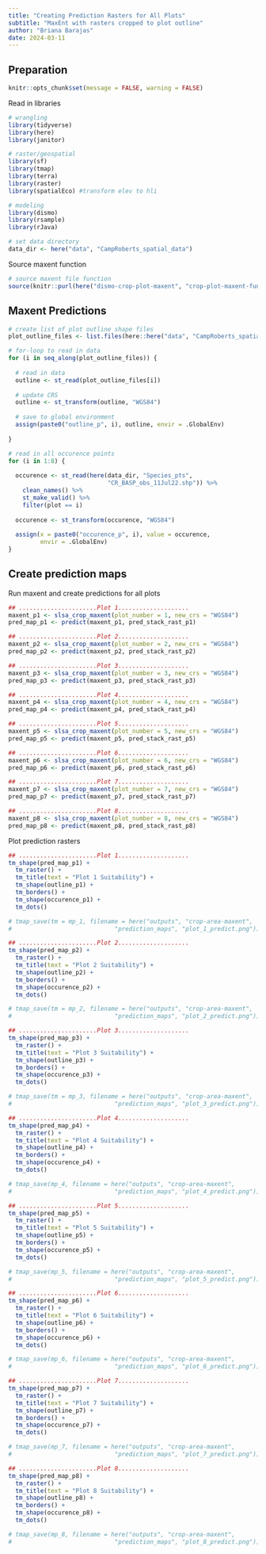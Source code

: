 ```yaml
---
title: "Creating Prediction Rasters for All Plots"
subtitle: "MaxEnt with rasters cropped to plot outline"
author: "Briana Barajas"
date: 2024-03-11
---
```


## Preparation

```r
knitr::opts_chunk$set(message = FALSE, warning = FALSE)
```

Read in libraries 
```r
# wrangling
library(tidyverse)
library(here)
library(janitor)

# raster/geospatial
library(sf)
library(tmap)
library(terra)
library(raster)
library(spatialEco) #transform elev to hli

# modeling
library(dismo)
library(rsample)
library(rJava)

# set data directory
data_dir <- here("data", "CampRoberts_spatial_data")
```

Source maxent function
```r
# source maxent file function
source(knitr::purl(here("dismo-crop-plot-maxent", "crop-plot-maxent-function.Rmd")))
```

## Maxent Predictions 


```r
# create list of plot outline shape files
plot_outline_files <- list.files(here::here("data", "CampRoberts_spatial_data", "plot_outlines"), pattern = "\\.shp$", full.names = TRUE)

# for-loop to read in data
for (i in seq_along(plot_outline_files)) {
  
  # read in data
  outline <- st_read(plot_outline_files[i])
  
  # update CRS
  outline <- st_transform(outline, "WGS84")
  
  # save to global environment
  assign(paste0("outline_p", i), outline, envir = .GlobalEnv)
  
}
```

```r
# read in all occurence points
for (i in 1:8) {
  
  occurence <- st_read(here(data_dir, "Species_pts",
                            "CR_BASP_obs_11Jul22.shp")) %>% 
    clean_names() %>% 
    st_make_valid() %>% 
    filter(plot == i)
  
  occurence <- st_transform(occurence, "WGS84")
  
  assign(x = paste0("occurence_p", i), value = occurence,
         envir = .GlobalEnv)
}

```


## Create prediction maps

Run maxent and create predictions for all plots
```r
## ......................Plot 1....................
maxent_p1 <- slsa_crop_maxent(plot_number = 1, new_crs = "WGS84")
pred_map_p1 <- predict(maxent_p1, pred_stack_rast_p1)

## ......................Plot 2....................
maxent_p2 <- slsa_crop_maxent(plot_number = 2, new_crs = "WGS84")
pred_map_p2 <- predict(maxent_p2, pred_stack_rast_p2)

## ......................Plot 3....................
maxent_p3 <- slsa_crop_maxent(plot_number = 3, new_crs = "WGS84")
pred_map_p3 <- predict(maxent_p3, pred_stack_rast_p3)

## ......................Plot 4....................
maxent_p4 <- slsa_crop_maxent(plot_number = 4, new_crs = "WGS84")
pred_map_p4 <- predict(maxent_p4, pred_stack_rast_p4)

## ......................Plot 5....................
maxent_p5 <- slsa_crop_maxent(plot_number = 5, new_crs = "WGS84")
pred_map_p5 <- predict(maxent_p5, pred_stack_rast_p5)

## ......................Plot 6....................
maxent_p6 <- slsa_crop_maxent(plot_number = 6, new_crs = "WGS84")
pred_map_p6 <- predict(maxent_p6, pred_stack_rast_p6)

## ......................Plot 7....................
maxent_p7 <- slsa_crop_maxent(plot_number = 7, new_crs = "WGS84")
pred_map_p7 <- predict(maxent_p7, pred_stack_rast_p7)

## ......................Plot 8....................
maxent_p8 <- slsa_crop_maxent(plot_number = 8, new_crs = "WGS84")
pred_map_p8 <- predict(maxent_p8, pred_stack_rast_p8)

```



Plot prediction rasters
```r
## ......................Plot 1....................
tm_shape(pred_map_p1) +
  tm_raster() +
  tm_title(text = "Plot 1 Suitability") +
  tm_shape(outline_p1) +
  tm_borders() +
  tm_shape(occurence_p1) +
  tm_dots()

# tmap_save(tm = mp_1, filename = here("outputs", "crop-area-maxent",
#                             "prediction_maps", "plot_1_predict.png"))

## ......................Plot 2....................
tm_shape(pred_map_p2) +
  tm_raster() +
  tm_title(text = "Plot 2 Suitability") +
  tm_shape(outline_p2) +
  tm_borders() +
  tm_shape(occurence_p2) +
  tm_dots()

# tmap_save(tm = mp_2, filename = here("outputs", "crop-area-maxent",
#                             "prediction_maps", "plot_2_predict.png"))

## ......................Plot 3....................
tm_shape(pred_map_p3) +
  tm_raster() +
  tm_title(text = "Plot 3 Suitability") +
  tm_shape(outline_p3) +
  tm_borders() +
  tm_shape(occurence_p3) +
  tm_dots()

# tmap_save(tm = mp_3, filename = here("outputs", "crop-area-maxent",
#                             "prediction_maps", "plot_3_predict.png"))

## ......................Plot 4....................
tm_shape(pred_map_p4) +
  tm_raster() +
  tm_title(text = "Plot 4 Suitability") +
  tm_shape(outline_p4) +
  tm_borders() +
  tm_shape(occurence_p4) +
  tm_dots()

# tmap_save(mp_4, filename = here("outputs", "crop-area-maxent",
#                             "prediction_maps", "plot_4_predict.png"))

## ......................Plot 5....................
tm_shape(pred_map_p5) +
  tm_raster() +
  tm_title(text = "Plot 5 Suitability") +
  tm_shape(outline_p5) +
  tm_borders() +
  tm_shape(occurence_p5) +
  tm_dots()

# tmap_save(mp_5, filename = here("outputs", "crop-area-maxent",
#                             "prediction_maps", "plot_5_predict.png"))

## ......................Plot 6....................
tm_shape(pred_map_p6) +
  tm_raster() +
  tm_title(text = "Plot 6 Suitability") +
  tm_shape(outline_p6) +
  tm_borders() +
  tm_shape(occurence_p6) +
  tm_dots()

# tmap_save(mp_6, filename = here("outputs", "crop-area-maxent",
#                             "prediction_maps", "plot_6_predict.png"))

## ......................Plot 7....................
tm_shape(pred_map_p7) +
  tm_raster() +
  tm_title(text = "Plot 7 Suitability") +
  tm_shape(outline_p7) +
  tm_borders() +
  tm_shape(occurence_p7) +
  tm_dots()

# tmap_save(mp_7, filename = here("outputs", "crop-area-maxent",
#                             "prediction_maps", "plot_7_predict.png"))

## ......................Plot 8....................
tm_shape(pred_map_p8) +
  tm_raster() +
  tm_title(text = "Plot 8 Suitability") +
  tm_shape(outline_p8) +
  tm_borders() +
  tm_shape(occurence_p8) +
  tm_dots()

# tmap_save(mp_8, filename = here("outputs", "crop-area-maxent",
#                             "prediction_maps", "plot_8_predict.png"))
```
